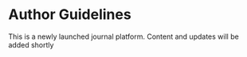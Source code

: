 # Author Guidelines {.unnumbered}

This is a newly launched journal platform. Content and updates will be added shortly
